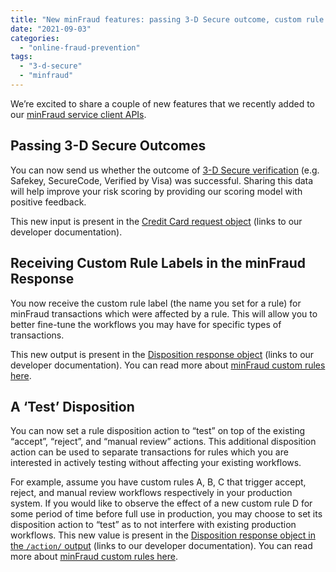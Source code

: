 ```yaml
---
title: "New minFraud features: passing 3-D Secure outcome, custom rule label in minFraud response, “test” disposition for custom rules"
date: "2021-09-03"
categories:
  - "online-fraud-prevention"
tags:
  - "3-d-secure"
  - "minfraud"
---
```


We’re excited to share a couple of new features that we recently added to our
[minFraud service client
APIs](https://dev.maxmind.com/minfraud/api-documentation?lang=en#api-clients).

## Passing 3-D Secure Outcomes

You can now send us whether the outcome of [3-D Secure
verification](https://en.wikipedia.org/wiki/3-D_Secure) (e.g. Safekey,
SecureCode, Verified by Visa) was successful. Sharing this data will help
improve your risk scoring by providing our scoring model with positive feedback.

This new input is present in the [Credit Card request
object](https://dev.maxmind.com/minfraud/api-documentation/requests?lang=en#schema--request--credit-card__was_3d_secure_successful)
(links to our developer documentation).

## Receiving Custom Rule Labels in the minFraud Response

You now receive the custom rule label (the name you set for a rule) for minFraud
transactions which were affected by a rule. This will allow you to better
fine-tune the workflows you may have for specific types of transactions.

This new output is present in the [Disposition response
object](https://dev.maxmind.com/minfraud/api-documentation/responses?lang=en#schema--response--disposition__rule_label)
(links to our developer documentation). You can read more about [minFraud custom
rules here](https://support.maxmind.com/custom-rules-guide/).

## A ‘Test’ Disposition

You can now set a rule disposition action to “test” on top of the existing
“accept”, “reject”, and “manual review” actions. This additional disposition
action can be used to separate transactions for rules which you are interested
in actively testing without affecting your existing workflows.

For example, assume you have custom rules A, B, C that trigger accept, reject,
and manual review workflows respectively in your production system. If you would
like to observe the effect of a new custom rule D for some period of time before
full use in production, you may choose to set its disposition action to “test”
as to not interfere with existing production workflows. This new value is
present in the [Disposition response object in the `/action/`
output](https://dev.maxmind.com/minfraud/api-documentation/responses?lang=en#schema--response--disposition__action)
(links to our developer documentation). You can read more about [minFraud custom
rules here](https://support.maxmind.com/custom-rules-guide/).
